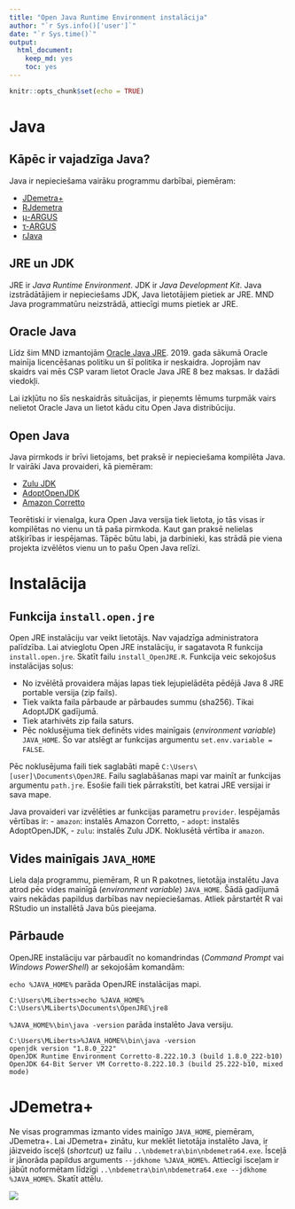 ```yaml
---
title: "Open Java Runtime Environment instalācija"
author: "`r Sys.info()['user']`"
date: "`r Sys.time()`"
output:
  html_document: 
    keep_md: yes
    toc: yes
---
```


```r
knitr::opts_chunk$set(echo = TRUE)
```

# Java

## Kāpēc ir vajadzīga Java?

Java ir nepieciešama vairāku programmu darbībai, piemēram:

- [JDemetra+](https://github.com/jdemetra/jdemetra-app/releases)
- [RJdemetra](https://jdemetra.github.io/rjdemetra/)
- [μ-ARGUS](http://research.cbs.nl/casc/mu.htm)
- [τ-ARGUS](http://research.cbs.nl/casc/tau.htm)
- [rJava](http://rforge.net/rJava/)


## JRE un JDK

JRE ir *Java Runtime Environment*. JDK ir *Java Development Kit*. Java izstrādātājiem ir nepieciešams JDK, Java lietotājiem pietiek ar JRE. MND Java programmatūru neizstrādā, attiecīgi mums pietiek ar JRE.


## Oracle Java

Līdz šim MND izmantojām [Oracle Java JRE](https://www.oracle.com/technetwork/java/javase/downloads/jre8-downloads-2133155.html). 2019. gada sākumā Oracle mainīja licencēšanas politiku un šī politika ir neskaidra. Joprojām nav skaidrs vai mēs CSP varam lietot Oracle Java JRE 8 bez maksas. Ir dažādi viedokļi.

Lai izkļūtu no šīs neskaidrās situācijas, ir pieņemts lēmums turpmāk vairs nelietot Oracle Java un lietot kādu citu Open Java distribūciju.


## Open Java

Java pirmkods ir brīvi lietojams, bet praksē ir nepieciešama kompilēta Java. Ir vairāki Java provaideri, kā piemēram:

- [Zulu JDK](https://www.azul.com/downloads/zulu/)
- [AdoptOpenJDK](https://adoptopenjdk.net/)
- [Amazon Corretto](https://aws.amazon.com/corretto/)

Teorētiski ir vienalga, kura Open Java versija tiek lietota, jo tās visas ir kompilētas no vienu un tā paša pirmkoda. Kaut gan praksē nelielas atšķirības ir iespējamas. Tāpēc būtu labi, ja darbinieki, kas strādā pie viena projekta izvēlētos vienu un to pašu Open Java relīzi.


# Instalācija

## Funkcija `install.open.jre`

Open JRE instalāciju var veikt lietotājs. Nav vajadzīga administratora palīdzība. Lai atvieglotu Open JRE instalāciju, ir sagatavota R funkcija `install.open.jre`. Skatīt failu `install_OpenJRE.R`. Funkcija veic sekojošus instalācijas soļus:

- No izvēlētā provaidera mājas lapas tiek lejupielādēta pēdējā Java 8 JRE portable versija (zip fails).
- Tiek vaikta faila pārbaude ar pārbaudes summu (sha256). Tikai AdoptJDK gadījumā.
- Tiek atarhivēts zip faila saturs.
- Pēc noklusējuma tiek definēts vides mainīgais (*environment variable*) `JAVA_HOME`. Šo var atslēgt ar funkcijas argumentu `set.env.variable = FALSE`.

Pēc noklusējuma faili tiek saglabāti mapē `C:\Users\[user]\Documents\OpenJRE`. Failu saglabāšanas mapi var mainīt ar funkcijas argumentu `path.jre`. Esošie faili tiek pārrakstīti, bet katrai JRE versijai ir sava mape.

Java provaideri var izvēlēties ar funkcijas parametru `provider`. Iespējamās vērtības ir:
- `amazon`: instalēs Amazon Corretto,
- `adopt`: instalēs AdoptOpenJDK,
- `zulu`: instalēs Zulu JDK.
Noklusētā vērtība ir `amazon`.



## Vides mainīgais `JAVA_HOME`

Liela daļa programmu, piemēram, R un R pakotnes, lietotāja instalētu Java atrod pēc vides mainīgā (*environment variable*) `JAVA_HOME`. Šādā gadījumā vairs nekādas papildus darbības nav nepieciešamas. Atliek pārstartēt R vai RStudio un installētā Java būs pieejama.


## Pārbaude

OpenJRE instalāciju var pārbaudīt no komandrindas (*Command Prompt* vai *Windows PowerShell*) ar sekojošām komandām:

`echo %JAVA_HOME%` parāda OpenJRE instalācijas mapi.

```
C:\Users\MLiberts>echo %JAVA_HOME%
C:\Users\MLiberts\Documents\OpenJRE\jre8
```

`%JAVA_HOME%\bin\java -version` parāda instalēto Java versiju.

```
C:\Users\MLiberts>%JAVA_HOME%\bin\java -version
openjdk version "1.8.0_222"
OpenJDK Runtime Environment Corretto-8.222.10.3 (build 1.8.0_222-b10)
OpenJDK 64-Bit Server VM Corretto-8.222.10.3 (build 25.222-b10, mixed mode)
```


# JDemetra+

Ne visas programmas izmanto vides mainīgo `JAVA_HOME`, piemēram, JDemetra+. Lai JDemetra+ zinātu, kur meklēt lietotāja instalēto Java, ir jāizveido īsceļš (*shortcut*) uz failu `..\nbdemetra\bin\nbdemetra64.exe`. Īsceļā ir jānorāda papildus arguments `--jdkhome %JAVA_HOME%`. Attiecīgi īsceļam ir jābūt noformētam līdzīgi `..\nbdemetra\bin\nbdemetra64.exe --jdkhome %JAVA_HOME%`. Skatīt attēlu.

![](JDemetra-target.png)

